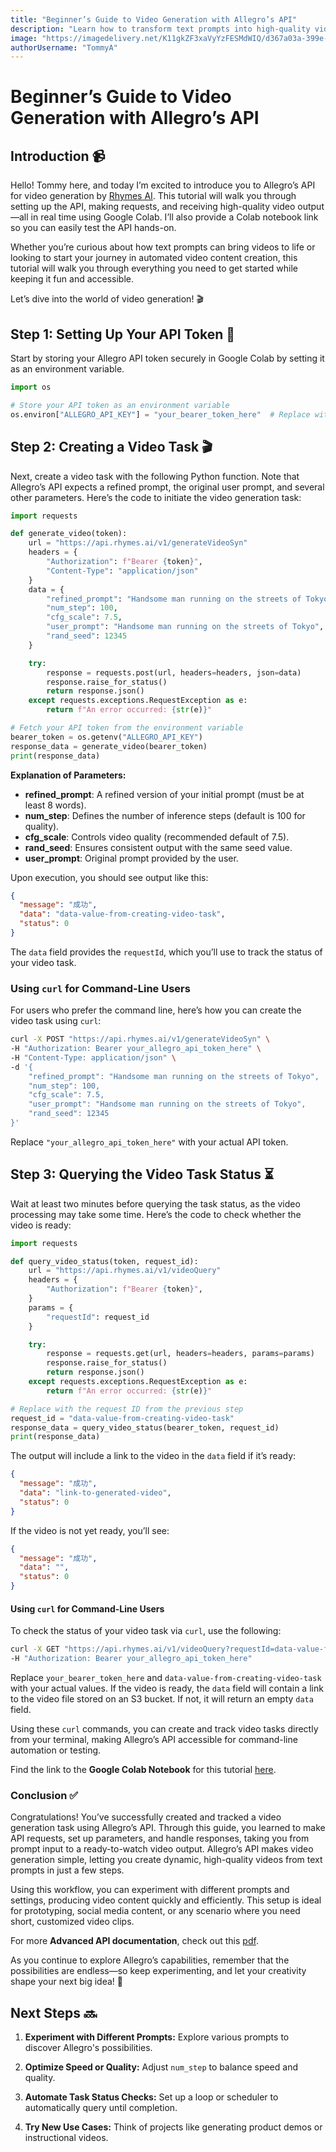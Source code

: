 ```yaml
---
title: "Beginner’s Guide to Video Generation with Allegro’s API"
description: "Learn how to transform text prompts into high-quality videos using Allegro's API in just a few simple steps."
image: "https://imagedelivery.net/K11gkZF3xaVyYzFESMdWIQ/d367a03a-399e-4829-793e-3527bff0e000/full"
authorUsername: "TommyA"
---
```


# **Beginner’s Guide to Video Generation with Allegro’s API**

## **Introduction 📹**

Hello! Tommy here, and today I’m excited to introduce you to Allegro’s API for video generation by [Rhymes AI](https://lablab.ai/tech/rhymes-ai). This tutorial will walk you through setting up the API, making requests, and receiving high-quality video output—all in real time using Google Colab. I’ll also provide a Colab notebook link so you can easily test the API hands-on.

Whether you’re curious about how text prompts can bring videos to life or looking to start your journey in automated video content creation, this tutorial will walk you through everything you need to get started while keeping it fun and accessible.

Let’s dive into the world of video generation! 🎬

## **Step 1: Setting Up Your API Token 🔐**

Start by storing your Allegro API token securely in Google Colab by setting it as an environment variable.

```python
import os

# Store your API token as an environment variable
os.environ["ALLEGRO_API_KEY"] = "your_bearer_token_here"  # Replace with your actual token
```

## **Step 2: Creating a Video Task 🎬**

Next, create a video task with the following Python function. Note that Allegro’s API expects a refined prompt, the original user prompt, and several other parameters. Here’s the code to initiate the video generation task:

```python
import requests

def generate_video(token):
    url = "https://api.rhymes.ai/v1/generateVideoSyn"
    headers = {
        "Authorization": f"Bearer {token}",
        "Content-Type": "application/json"
    }
    data = {
        "refined_prompt": "Handsome man running on the streets of Tokyo",
        "num_step": 100,
        "cfg_scale": 7.5,
        "user_prompt": "Handsome man running on the streets of Tokyo",
        "rand_seed": 12345
    }

    try:
        response = requests.post(url, headers=headers, json=data)
        response.raise_for_status()
        return response.json()
    except requests.exceptions.RequestException as e:
        return f"An error occurred: {str(e)}"

# Fetch your API token from the environment variable
bearer_token = os.getenv("ALLEGRO_API_KEY")
response_data = generate_video(bearer_token)
print(response_data)
```

**Explanation of Parameters:**

- **refined_prompt**: A refined version of your initial prompt (must be at least 8 words).
- **num_step**: Defines the number of inference steps (default is 100 for quality).
- **cfg_scale**: Controls video quality (recommended default of 7.5).
- **rand_seed**: Ensures consistent output with the same seed value.
- **user_prompt**: Original prompt provided by the user.

Upon execution, you should see output like this:

```json
{
  "message": "成功",
  "data": "data-value-from-creating-video-task",
  "status": 0
}
```

The `data` field provides the `requestId`, which you’ll use to track the status of your video task.

### Using `curl` for Command-Line Users

For users who prefer the command line, here’s how you can create the video task using `curl`:

```bash
curl -X POST "https://api.rhymes.ai/v1/generateVideoSyn" \
-H "Authorization: Bearer your_allegro_api_token_here" \
-H "Content-Type: application/json" \
-d '{
    "refined_prompt": "Handsome man running on the streets of Tokyo",
    "num_step": 100,
    "cfg_scale": 7.5,
    "user_prompt": "Handsome man running on the streets of Tokyo",
    "rand_seed": 12345
}'
```

Replace `"your_allegro_api_token_here"` with your actual API token.

## **Step 3: Querying the Video Task Status ⏳**

Wait at least two minutes before querying the task status, as the video processing may take some time. Here’s the code to check whether the video is ready:

```python
import requests

def query_video_status(token, request_id):
    url = "https://api.rhymes.ai/v1/videoQuery"
    headers = {
        "Authorization": f"Bearer {token}",
    }
    params = {
        "requestId": request_id
    }

    try:
        response = requests.get(url, headers=headers, params=params)
        response.raise_for_status()
        return response.json()
    except requests.exceptions.RequestException as e:
        return f"An error occurred: {str(e)}"

# Replace with the request ID from the previous step
request_id = "data-value-from-creating-video-task"
response_data = query_video_status(bearer_token, request_id)
print(response_data)
```

The output will include a link to the video in the `data` field if it’s ready:

```json
{
  "message": "成功",
  "data": "link-to-generated-video",
  "status": 0
}
```

If the video is not yet ready, you’ll see:

```json
{
  "message": "成功",
  "data": "",
  "status": 0
}
```

#### **Using `curl` for Command-Line Users**

To check the status of your video task via `curl`, use the following:

```bash
curl -X GET "https://api.rhymes.ai/v1/videoQuery?requestId=data-value-from-creating-video-task" \
-H "Authorization: Bearer your_allegro_api_token_here"
```

Replace `your_bearer_token_here` and `data-value-from-creating-video-task` with your actual values. If the video is ready, the `data` field will contain a link to the video file stored on an S3 bucket. If not, it will return an empty `data` field.

Using these `curl` commands, you can create and track video tasks directly from your terminal, making Allegro’s API accessible for command-line automation or testing.

Find the link to the **Google Colab Notebook** for this tutorial [here](https://colab.research.google.com/drive/1l6stLlnzR-sbBU3WA-JzOkZNIl9gER6T?usp=sharing).

### **Conclusion ✅**

Congratulations! You’ve successfully created and tracked a video generation task using Allegro’s API. Through this guide, you learned to make API requests, set up parameters, and handle responses, taking you from prompt input to a ready-to-watch video output. Allegro’s API makes video generation simple, letting you create dynamic, high-quality videos from text prompts in just a few steps.

Using this workflow, you can experiment with different prompts and settings, producing video content quickly and efficiently. This setup is ideal for prototyping, social media content, or any scenario where you need short, customized video clips.

For more **Advanced API documentation**, check out this [pdf](https://drive.google.com/file/d/1mAFTTicG_Egdb_Jtan1wvgCN6lxGD5Yc/view?usp=sharing).

As you continue to explore Allegro’s capabilities, remember that the possibilities are endless—so keep experimenting, and let your creativity shape your next big idea! 🎉

## **Next Steps 🔜**

1. **Experiment with Different Prompts:** Explore various prompts to discover Allegro's possibilities.

2. **Optimize Speed or Quality:** Adjust `num_step` to balance speed and quality.

3. **Automate Task Status Checks:** Set up a loop or scheduler to automatically query until completion.

4. **Try New Use Cases:** Think of projects like generating product demos or instructional videos.
